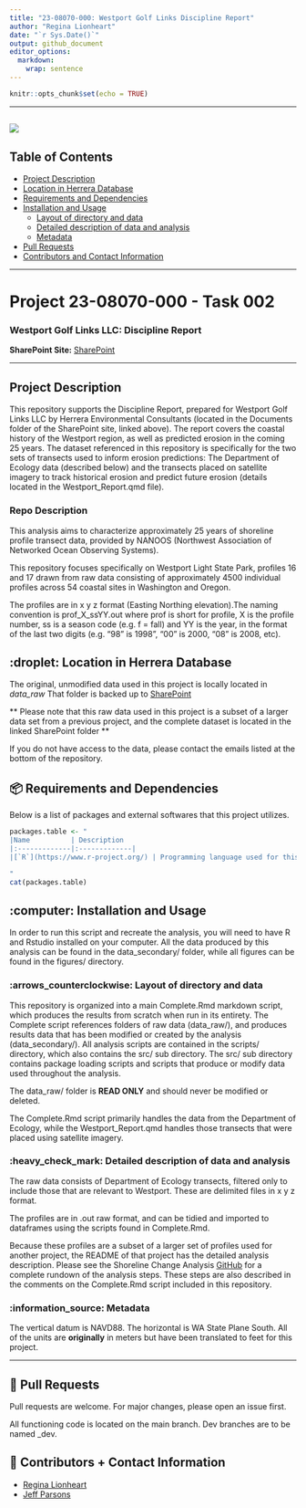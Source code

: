 ---
title: "23-08070-000: Westport Golf Links Discipline Report"
author: "Regina Lionheart"
date: "`r Sys.Date()`"
output: github_document
editor_options: 
  markdown: 
    wrap: sentence
---

```{r setup, include=FALSE}
knitr::opts_chunk$set(echo = TRUE)
```

------------------------------------------------------------------------

## ![](readme_figures/Herrera_lockup_4c.png)

## Table of Contents

-   [Project Description](#Project-Description)
-   [Location in Herrera Database](#Location-in-Herrera-Database)
-   [Requirements and Dependencies](#Requirements-and-Dependencies)
-   [Installation and Usage](#Installation-and-Usage)
    -   [Layout of directory and data](#Layout-of-directory-and-data)
    -   [Detailed description of data and analysis](#Detailed-description-of-data-and-analysis)
    -   [Metadata](#Metadata)
-   [Pull Requests](#Pull-Requests)
-   [Contributors and Contact Information](#Contributors-and-Contact-Information)

------------------------------------------------------------------------

# Project 23-08070-000 - Task 002

### Westport Golf Links LLC: Discipline Report

**SharePoint Site:** [SharePoint](https://herrerainc.sharepoint.com/teams/23-08056-000)

------------------------------------------------------------------------

## Project Description {#project-description}

This repository supports the Discipline Report, prepared for Westport Golf Links LLC by Herrera Environmental Consultants (located in the Documents folder of the SharePoint site, linked above).
The report covers the coastal history of the Westport region, as well as predicted erosion in the coming 25 years.
The dataset referenced in this repository is specifically for the two sets of transects used to inform erosion predictions: The Department of Ecology data (described below) and the transects placed on satellite imagery to track historical erosion and predict future erosion (details located in the Westport_Report.qmd file).

### Repo Description

This analysis aims to characterize approximately 25 years of shoreline profile transect data, provided by NANOOS (Northwest Association of Networked Ocean Observing Systems).

This repository focuses specifically on Westport Light State Park, profiles 16 and 17 drawn from raw data consisting of approximately 4500 individual profiles across 54 coastal sites in Washington and Oregon.

The profiles are in x y z format (Easting Northing elevation).The naming convention is prof_X_ssYY.out where prof is short for profile, X is the profile number, ss is a season code (e.g. f = fall) and YY is the year, in the format of the last two digits (e.g. "98" is 1998", "00" is 2000, "08" is 2008, etc).

## :droplet: Location in Herrera Database {#location-in-herrera-database}

The original, unmodified data used in this project is locally located in *data_raw* That folder is backed up to [SharePoint](https://herrerainc.sharepoint.com/teams/21-07771-002-InternalDocs/Shared%20Documents/Forms/AllItems.aspx?FolderCTID=0x0120008C8FFE1D422C224DA4CA697C7E7BF5DF&id=%2Fteams%2F21%2D07771%2D002%2DInternalDocs%2FShared%20Documents%2FInternal%20Docs%2FProject%2DFiles%2FTask%203%20Synthesis%20Shoreline%2FShorelineSynthesis%5Fdata%5Fraw&viewid=91d991bd%2De61d%2D4a39%2Dae3a%2Dac3ba8123673)

\*\* Please note that this raw data used in this project is a subset of a larger data set from a previous project, and the complete dataset is located in the linked SharePoint folder \*\*

If you do not have access to the data, please contact the emails listed at the bottom of the repository.

## 📦 Requirements and Dependencies {#requirements-and-dependencies}

Below is a list of packages and external softwares that this project utilizes.

```{r packages, echo=FALSE, message=FALSE, warnings=FALSE, results='asis'}
packages.table <- "
|Name          | Description           
|:-------------|:-------------|
|[`R`](https://www.r-project.org/) | Programming language used for this project. |

"
cat(packages.table)
```

## :computer: Installation and Usage {#installation-and-usage}

In order to run this script and recreate the analysis, you will need to have R and Rstudio installed on your computer.
All the data produced by this analysis can be found in the data_secondary/ folder, while all figures can be found in the figures/ directory.

### :arrows_counterclockwise: Layout of directory and data

This repository is organized into a main Complete.Rmd markdown script, which produces the results from scratch when run in its entirety.
The Complete script references folders of raw data (data_raw/), and produces results data that has been modified or created by the analysis (data_secondary/).
All analysis scripts are contained in the scripts/ directory, which also contains the src/ sub directory.
The src/ sub directory contains package loading scripts and scripts that produce or modify data used throughout the analysis.

The data_raw/ folder is **READ ONLY** and should never be modified or deleted.

The Complete.Rmd script primarily handles the data from the Department of Ecology, while the Westport_Report.qmd handles those transects that were placed using satellite imagery.

### :heavy_check_mark: Detailed description of data and analysis

The raw data consists of Department of Ecology transects, filtered only to include those that are relevant to Westport.
These are delimited files in x y z format.

The profiles are in .out raw format, and can be tidied and imported to dataframes using the scripts found in Complete.Rmd.

Because these profiles are a subset of a larger set of profiles used for another project, the README of that project has the detailed analysis description.
Please see the Shoreline Change Analysis [GitHub](https://github.com/HerreraEnvironmental/21-07771-003_ShorelineChangeAnalysis) for a complete rundown of the analysis steps.
These steps are also described in the comments on the Complete.Rmd script included in this repository.

### :information_source: Metadata {#metadata}

The vertical datum is NAVD88.
The horizontal is WA State Plane South.
All of the units are **originally** in meters but have been translated to feet for this project.

------------------------------------------------------------------------

## 🔧 Pull Requests {#pull-requests}

Pull requests are welcome.
For major changes, please open an issue first.

All functioning code is located on the main branch.
Dev branches are to be named <specific_issue_description>\_dev.

## 💬 Contributors + Contact Information

-   [Regina Lionheart](https://github.com/R-Lionheart)
-   [Jeff Parsons](https://www.herrerainc.com/team-member/jeff-parsons/)
